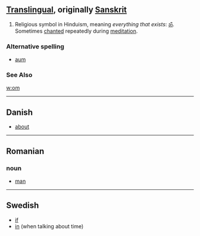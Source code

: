==[[Translingual]], originally [[Sanskrit]]==

#Religious symbol in Hinduism, meaning ''everything that exists'': [[ॐ]].  Sometimes [[chant|chanted]] repeatedly during [[meditation]].
<!-- uh, this is really unfunny. 
#:''Is it a [[coincidence]] that [[cow]]s say "om" [[backward]]s all day, [[ruminate]] frequently, and are [[sacred]] to Hinduism?'' 
-->

===Alternative spelling===
*[[aum]]

===See Also===
[[w:om]]
----

==Danish==
* [[about]]
----

==Romanian==
===noun===
* [[man]]

----
==Swedish==
* [[if]]
* [[in]] (when talking about time)